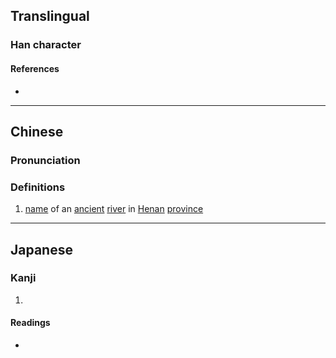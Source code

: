 {{character info}}
==Translingual==

===Han character===
{{Han char|rn=85|rad=水|as=04|sn=7|four=31147|canj=EHE|ids=⿰氵反}}

====References====
* {{Han ref|kx=0608.040|dkj=17164|dj=1001.080|hdz=31568.020|uh=6C73|ud=27763|bh=CB5A|bd=52058}}

----

==Chinese==
{{zh-forms|alt=汴}}

===Pronunciation===
{{zh-pron
|m=biàn
|c=bin6
|mc=y
|oc=y
|ma=
|cat=pn
}}

===Definitions===
{{zh-hanzi}}

# [[name]] of an [[ancient]] [[river]] in [[Henan]] [[province]]

----

==Japanese==

===Kanji===
{{ja-kanji|grade=|rs=水04}}

# {{rfdef|ja|sort=水04}}

====Readings====
* {{ja-readings|on=[[へん]] (hen), [[べん]] (ben)|kun=}}